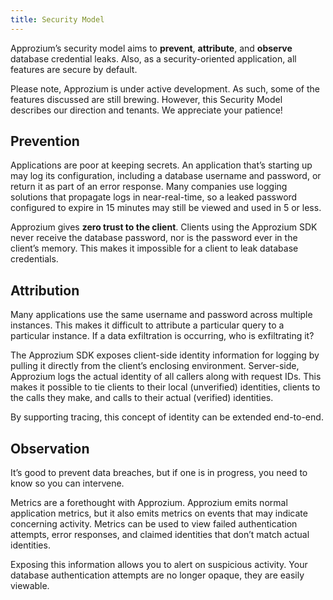 ```yaml
---
title: Security Model
---
```


Approzium’s security model aims to **prevent**, **attribute**, and **observe** database credential leaks. Also, as a security-oriented application, all features are secure by default.

Please note, Approzium is under active development. As such, some of the features discussed are still brewing. However, this Security Model describes our direction and tenants. We appreciate your patience!

## Prevention
Applications are poor at keeping secrets. An application that’s starting up may log its configuration, including a database username and password, or return it as part of an error response. Many companies use logging solutions that propagate logs in near-real-time, so a leaked password configured to expire in 15 minutes may still be viewed and used in 5 or less. 

Approzium gives **zero trust to the client**. Clients using the Approzium SDK never receive the database password, nor is the password ever in the client’s memory. This makes it impossible for a client to leak database credentials.

## Attribution
Many applications use the same username and password across multiple instances. This makes it difficult to attribute a particular query to a particular instance. If a data exfiltration is occurring, who is exfiltrating it?

The Approzium SDK exposes client-side identity information for logging by pulling it directly from the client’s enclosing environment. Server-side, Approzium logs the actual identity of all callers along with request IDs. This makes it possible to tie clients to their local (unverified) identities, clients to the calls they make, and calls to their actual (verified) identities.

By supporting tracing, this concept of identity can be extended end-to-end.

## Observation
It’s good to prevent data breaches, but if one is in progress, you need to know so you can intervene.

Metrics are a forethought with Approzium. Approzium emits normal application metrics, but it also emits metrics on events that may indicate concerning activity. Metrics can be used to view failed authentication attempts, error responses, and claimed identities that don’t match actual identities. 

Exposing this information allows you to alert on suspicious activity. Your database authentication attempts are no longer opaque, they are easily viewable.
